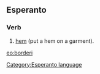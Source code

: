 ==Esperanto==
===Verb===
# [[hem]] (put a hem on a garment).

[[eo:borderi]]
[[Category:Esperanto language]]
{{Universala Vortaro}}